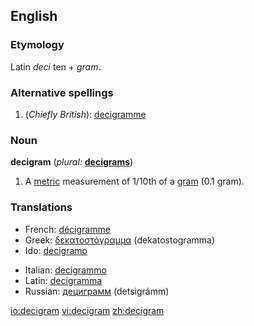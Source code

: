 ==English==

===Etymology===
Latin ''deci'' ten + ''gram''.

===Alternative spellings===
# (''Chiefly British''): [[decigramme]]

===Noun===
'''decigram'''  (''plural:'' '''[[decigrams]]''')
# A [[metric]] measurement of 1/10th of a [[gram]] (0.1 gram).

===Translations===
{{top}}
*French: [[décigramme]]
*Greek: [[δεκατοστόγραμμα]] (dekatostogramma)
*Ido: [[decigramo]]
{{mid}}
*Italian: [[decigrammo]] {{m}}
*Latin: [[decigramma]]
*Russian: [[дециграмм]] (detsigrámm) {{m}}

{{bottom}}

[[io:decigram]]
[[vi:decigram]]
[[zh:decigram]]